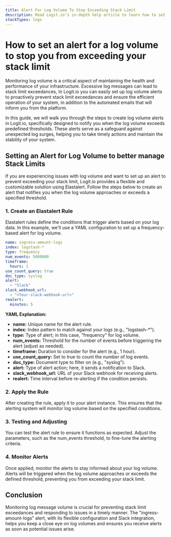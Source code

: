 ```yaml
---
title: Alert For Log Volume To Stop Exceeding Stack Limit
description: Read Logit.io’s in-depth help article to learn how to set up an alert for a log volume to stop you from exceeding your stack limit
stackTypes: logs
---
```


# How to set an alert for a log volume to stop you from exceeding your stack limit

Monitoring log volume is a critical aspect of maintaining the health and 
performance of your infrastructure. Excessive log messages can lead to 
stack limit exceedances, In Logit.io you can easily set up log volume alerts 
to proactively prevent stack limit exceedances and ensure the efficient 
operation of your system, in addition to the automated emails that will 
inform you from the platform.

In this guide, we will walk you through the steps to create log volume 
alerts in Logit.io, specifically designed to notify you when the log 
volume exceeds predefined thresholds. These alerts serve as a safeguard 
against unexpected log surges, helping you to take timely actions and 
maintain the stability of your system.

## Setting an Alert for Log Volume to better manage Stack Limits

If you are experiencing issues with log volume and want to set up an 
alert to prevent exceeding your stack limit, Logit.io provides a 
flexible and customizable solution using Elastalert. Follow the 
steps below to create an alert that notifies you when the log volume 
approaches or exceeds a specified threshold.

### 1. Create an Elastalert Rule

Elastalert rules define the conditions that trigger alerts based on 
your log data. In this example, we'll use a YAML configuration 
to set up a frequency-based alert for log volume.

```yaml copy
name: ingress-amount-logs
index: logstash-*
type: frequency
num_events: 5000000
timeframe:
  hours: 1
use_count_query: true
doc_type: syslog
alert:
  - "Slack"
slack_webhook_url:
  - "<Your-slack-webhook-url>"
realert:
  minutes: 5
```

**YAML Explanation:**
- **name:** Unique name for the alert rule.
- **index:** Index pattern to match against your logs (e.g., "logstash-*").
- **type:** Type of alert; in this case, "frequency" for log volume.
- **num_events:** Threshold for the number of events before triggering the alert (adjust as needed).
- **timeframe:** Duration to consider for the alert (e.g., 1 hour).
- **use_count_query:** Set to true to count the number of log events.
- **doc_type:** Document type to filter on (e.g., "syslog").
- **alert:** Type of alert action; here, it sends a notification to Slack.
- **slack_webhook_url:** URL of your Slack webhook for receiving alerts.
- **realert:** Time interval before re-alerting if the condition persists.

### 2. Apply the Rule

After creating the rule, apply it to your alert instance. This ensures that 
the alerting system will monitor log volume based on the specified conditions.

### 3. Testing and Adjusting

You can test the alert rule to ensure it functions as expected. Adjust the 
parameters, such as the num_events threshold, to fine-tune the alerting criteria.

### 4. Monitor Alerts

Once applied, monitor the alerts to stay informed about your log volume. 
Alerts will be triggered when the log volume approaches or exceeds the 
defined threshold, preventing you from exceeding your stack limit.

## Conclusion

Monitoring log message volume is crucial for preventing stack limit 
exceedances and responding to issues in a timely manner. The "ingress-amount-logs" 
alert, with its flexible configuration and Slack integration, helps you keep 
a close eye on log volumes and ensures you receive alerts as soon as potential issues arise.